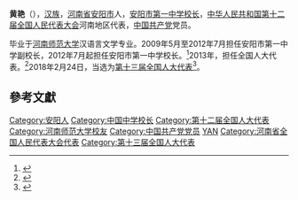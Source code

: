 '''黄艳'''（{{bd|1968年|11月|||catIdx=Huang Yan}}），[[汉族|汉族]]，[[河南省|河南省]][[安阳市|安阳市]]人，[[安阳市第一中学|安阳市第一中学]][[校长|校长]]，[[中华人民共和国|中华人民共和国]][[第十二届全国人民代表大会|第十二届全国人民代表大会]]河南地区代表，[[中国共产党|中国共产党]]党员。

毕业于[[河南师范大学|河南师范大学]]汉语言文学专业。2009年5月至2012年7月担任安阳市第一中学副校长，2012年7月起担任安阳市第一中学校长。<ref>{{cite web|title=安阳市第一中学历任领导|url=http://www.ayyz.cn/overview/lirenlingdao/2012-11-28/168.html|publisher=河南省安阳一中|date=2012-11-28|accessdate=2014-01-23|deadurl=yes|archiveurl=https://web.archive.org/web/20140201143008/http://www.ayyz.cn/overview/lirenlingdao/2012-11-28/168.html|archivedate=2014-02-01}}</ref>2013年，担任全国人大代表。<ref>{{cite news|title=全国人大代表信息-黄艳|url=http://210.82.31.1:8084/delegate/viewDelegate.action?dbid=121499|accessdate=2013-04-05|newspaper=全国人大网|archive-url=https://web.archive.org/web/20140201195902/http://www.npc.gov.cn/delegate/viewDelegate.action?dbid=121499|archive-date=2014-02-01|dead-url=yes}}</ref>2018年2月24日，当选为[[第十三届全国人大代表|第十三届全国人大代表]]<ref>{{Cite web|title=（受权发布）中华人民共和国第十三届全国人民代表大会代表名单-中新网|url=http://www.chinanews.com/gn/2018/02-25/8453959.shtml|accessdate=2021-02-13|work=中新网|archive-date=2018-02-27|archive-url=https://web.archive.org/web/20180227031724/http://www.chinanews.com/gn/2018/02-25/8453959.shtml|dead-url=no}}</ref>。

==參考文獻==
{{reflist}}

{{DEFAULTSORT:Huang Yan}}
[[Category:安阳人|Category:安阳人]]
[[Category:中国中学校长|Category:中国中学校长]]
[[Category:第十二届全国人大代表|Category:第十二届全国人大代表]]
[[Category:河南师范大学校友|Category:河南师范大学校友]]
[[Category:中国共产党党员|Category:中国共产党党员]]
[[Category:黄姓|YAN]]
[[Category:河南省全国人民代表大会代表|Category:河南省全国人民代表大会代表]]
[[Category:第十三届全国人大代表|Category:第十三届全国人大代表]]


{{中国政治人物小作品}}